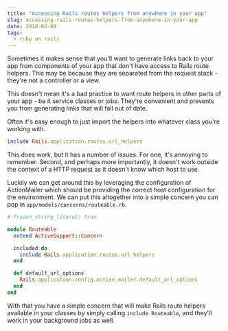 ---
title: "Accessing Rails routes helpers from anywhere in your app"
slug: accessing-rails-routes-helpers-from-anywhere-in-your-app
date: 2018-04-09
tags:
  - ruby on rails
---

Sometimes it makes sense that you'll want to generate links back to your app from components of your app that don't have access to Rails route helpers. This may be because they are separated from the request stack - they're not a controller or a view.

This doesn't mean it's a bad practice to want route helpers in other parts of your app - be it service classes or jobs. They're convenient and prevents you from generating links that will fall out of date.

Often it's easy enough to just import the helpers into whatever class you're working with.

```rb
include Rails.application.routes.url_helpers
```

This does work, but it has a number of issues. For one, it's annoying to remember. Second, and perhaps more importantly, it doesn't work outside the context of a HTTP request as it doesn't know which host to use.

Luckily we can get around this by leveraging the configuration of ActionMailer which should be providing the correct host configuration for the environment. We can put this altogether into a simple concern you can pop in `app/models/concerns/routeable.rb`.

```rb
# frozen_string_literal: true

module Routeable
  extend ActiveSupport::Concern

  included do
    include Rails.application.routes.url_helpers
  end

  def default_url_options
    Rails.application.config.action_mailer.default_url_options
  end
end
```

With that you have a simple concern that will make Rails route helpers available in your classes by simply calling `include Routeable`, and they'll work in your background jobs as well.
